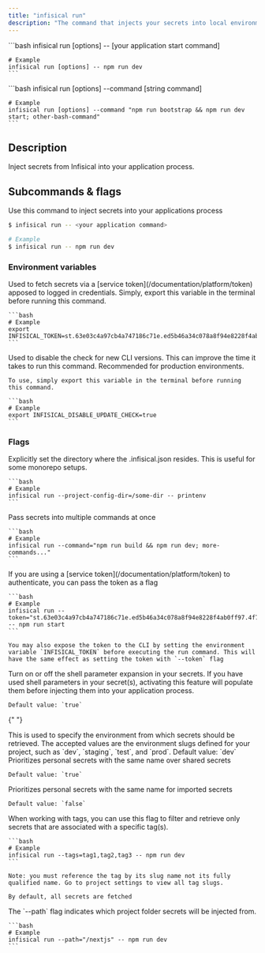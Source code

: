 ```yaml
---
title: "infisical run"
description: "The command that injects your secrets into local environment"
---
```


<Tabs>
  <Tab title="Single command">
    ```bash
    infisical run [options] -- [your application start command]

    # Example
    infisical run [options] -- npm run dev
    ```

  </Tab>

  <Tab title="Chained commands">
    ```bash
    infisical run [options] --command [string command]

    # Example
    infisical run [options] --command "npm run bootstrap && npm run dev start; other-bash-command"
    ```

  </Tab>
</Tabs>

## Description

Inject secrets from Infisical into your application process.

## Subcommands & flags

<Accordion title="infisical run" defaultOpen="true">
  Use this command to inject secrets into your applications process

```bash
$ infisical run -- <your application command>

# Example
$ infisical run -- npm run dev
```

### Environment variables

  <Accordion title="INFISICAL_TOKEN">
    Used to fetch secrets via a [service token](/documentation/platform/token) apposed to logged in credentials. Simply, export this variable in the terminal before running this command.

    ```bash
    # Example
    export INFISICAL_TOKEN=st.63e03c4a97cb4a747186c71e.ed5b46a34c078a8f94e8228f4ab0ff97.4f7f38034811995997d72badf44b42ec
    ```

  </Accordion>

  <Accordion title="INFISICAL_DISABLE_UPDATE_CHECK">
    Used to disable the check for new CLI versions. This can improve the time it takes to run this command. Recommended for production environments.
    
    To use, simply export this variable in the terminal before running this command.

    ```bash
    # Example
    export INFISICAL_DISABLE_UPDATE_CHECK=true
    ```

  </Accordion>

### Flags

   <Accordion title="--project-config-dir">
    Explicitly set the directory where the .infisical.json resides. This is useful for some monorepo setups.

    ```bash
    # Example
    infisical run --project-config-dir=/some-dir -- printenv
    ```

  </Accordion>

  <Accordion title="--command">
    Pass secrets into multiple commands at once

    ```bash
    # Example
    infisical run --command="npm run build && npm run dev; more-commands..."
    ```

  </Accordion>

  <Accordion title="--token">
    If you are using a [service token](/documentation/platform/token) to authenticate, you can pass the token as a flag

    ```bash
    # Example
    infisical run --token="st.63e03c4a97cb4a747186c71e.ed5b46a34c078a8f94e8228f4ab0ff97.4f7f38034811995997d72badf44b42ec" -- npm run start
    ```

    You may also expose the token to the CLI by setting the environment variable `INFISICAL_TOKEN` before executing the run command. This will have the same effect as setting the token with `--token` flag

  </Accordion>

  <Accordion title="--expand">
    Turn on or off the shell parameter expansion in your secrets. If you have used shell parameters in your secret(s), activating this feature will populate them before injecting them into your application process.

    Default value: `true`

  </Accordion>

{" "}

<Accordion title="--env">
  This is used to specify the environment from which secrets should be
  retrieved. The accepted values are the environment slugs defined for your
  project, such as `dev`, `staging`, `test`, and `prod`. Default value: `dev`
</Accordion>

  <Accordion title="--secret-overriding">
    Prioritizes personal secrets with the same name over shared secrets

    Default value: `true`

  </Accordion>

  <Accordion title="--allow-override-in-imports">
    Prioritizes personal secrets with the same name for imported secrets

    Default value: `false`

  </Accordion>

  <Accordion title="--tags">
    When working with tags, you can use this flag to filter and retrieve only secrets that are associated with a specific tag(s).

    ```bash
    # Example
    infisical run --tags=tag1,tag2,tag3 -- npm run dev
    ```

    Note: you must reference the tag by its slug name not its fully qualified name. Go to project settings to view all tag slugs.

    By default, all secrets are fetched

  </Accordion>

  <Accordion title="--path">
    The `--path` flag indicates which project folder secrets will be injected from.

    ```bash
    # Example
    infisical run --path="/nextjs" -- npm run dev
    ```

  </Accordion>

</Accordion>
